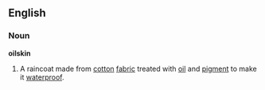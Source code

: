 ==English==

===Noun===

'''oilskin'''

#A raincoat made from [[cotton]] [[fabric]] treated with [[oil]] and [[pigment]] to make it [[waterproof]].